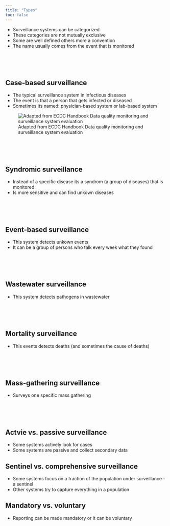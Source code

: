 ```yaml
---
title: "Types"
toc: false
---
```


- Surveillance systems can be categorized 
- These categories are not mutually exclusive
- Some are well defined others more a convention
- The name usually comes from the event that is monitored

<br><br><br>



## Case-based surveillance
- The typical surveillance system in infectious diseases
- The event is that a person that gets infected or diseased
- Sometimes its named: physician-based system or lab-based system

![Adapted from ECDC Handbook Data quality monitoring and surveillance system evaluation](../img/types_scope.jpg)

<br><br><br>


## Syndromic surveillance
- Instead of a specific disease its a syndrom (a group of diseases) that is monitored
- Is more sensitive and can find unkown diseases

<br><br><br>


## Event-based surveillance
- This system detects unkown events
- It can be a group of persons who talk every week what they found

<br><br><br>


## Wastewater surveillance
- This system detects pathogens in wastewater 

<br><br><br>


## Mortality surveillance
- This events detects deaths (and sometimes the cause of deaths)

<br><br><br>


## Mass-gathering surveillance
- Surveys one specific mass gathering 

<br><br><br>


## Actvie vs. passive surveillance
- Some systems actively look for cases 
- Some systems are passive and collect secondary data

## Sentinel vs. comprehensive surveillance
- Some systems focus on a fraction of the population under surveillance - a sentinel
- Other systems try to capture everything in a population

## Mandatory vs. voluntary
- Reporting can be made mandatory or it can be voluntary

